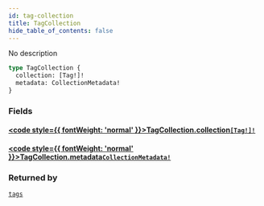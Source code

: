 ```yaml
---
id: tag-collection
title: TagCollection
hide_table_of_contents: false
---
```








No description

```graphql
type TagCollection {
  collection: [Tag!]!
  metadata: CollectionMetadata!
}
```


### Fields

#### [<code style={{ fontWeight: 'normal' }}>TagCollection.<b>collection</b></code>](#)<Bullet />[`[Tag!]!`](/api/graphql/documentation/objects/tag) <Badge class="secondary" text="non-null"/> <Badge class="secondary" text="object"/>
> 
> 

#### [<code style={{ fontWeight: 'normal' }}>TagCollection.<b>metadata</b></code>](#)<Bullet />[`CollectionMetadata!`](/api/graphql/documentation/objects/collection-metadata) <Badge class="secondary" text="non-null"/> <Badge class="secondary" text="object"/>
> 
> 



### Returned by

[`tags`](/api/graphql/documentation/queries/tags)  <Badge class="secondary" text="query"/>




